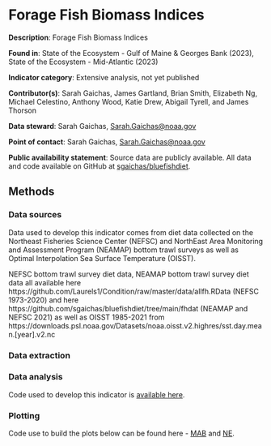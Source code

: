 # Forage Fish Biomass Indices 


**Description**: Forage Fish Biomass Indices 

**Found in**: State of the Ecosystem - Gulf of Maine & Georges Bank (2023), State of the Ecosystem - Mid-Atlantic (2023)

**Indicator category**: Extensive analysis, not yet published

**Contributor(s)**: Sarah Gaichas, James Gartland, Brian Smith, Elizabeth Ng, Michael Celestino, Anthony Wood, Katie Drew, Abigail Tyrell, and James Thorson
  
**Data steward**: Sarah Gaichas, <Sarah.Gaichas@noaa.gov>

**Point of contact**: Sarah Gaichas, <Sarah.Gaichas@noaa.gov>

**Public availability statement**: Source data are publicly available. All data and code available on GitHub at [sgaichas/bluefishdiet](https://github.com/sgaichas/bluefishdiet). 
  

## Methods


### Data sources

Data used to develop this indicator comes from diet data collected on the Northeast Fisheries Science Center (NEFSC) and NorthEast Area Monitoring and Assessment Program (NEAMAP) bottom trawl surveys as well as Optimal Interpolation Sea Surface Temperature (OISST). 

NEFSC bottom trawl survey diet data, NEAMAP bottom trawl survey diet data all available here https://github.com/Laurels1/Condition/raw/master/data/allfh.RData (NEFSC 1973-2020) and here https://github.com/sgaichas/bluefishdiet/tree/main/fhdat (NEAMAP and NEFSC 2021) as well as OISST 1985-2021 from https://downloads.psl.noaa.gov/Datasets/noaa.oisst.v2.highres/sst.day.mean.[year].v2.nc 

### Data extraction 

### Data analysis
Code used to develop this indicator is [available here](https://github.com/NOAA-EDAB/tech-doc/blob/master/R/stored_scripts/SOE-VASTForageIndices.R). 


### Plotting
Code use to build the plots below can be found here - [MAB](https://raw.githubusercontent.com/NOAA-EDAB/ecodata/master/chunk-scripts/macrofauna_MAB.Rmd-forage-index.R) and [NE](https://raw.githubusercontent.com/NOAA-EDAB/ecodata/master/chunk-scripts/macrofauna_NE.Rmd-forage-index.R). 

```r

```


```r

```
